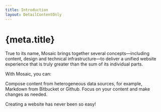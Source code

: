 ```yaml
---
title: Introduction
layout: DetailContentOnly
---
```


<H1>{meta.title}</H1>

True to its name, Mosaic brings together several concepts—including content, design and technical infrastructure—to
deliver a unified website experience that is truly greater than the sum of its individual parts.

With Mosaic, you can:

<Cards>
  <Card step="01" title="Aggregate content">
    Compose content from heterogeneous data sources, for example, Markdown from Bitbucket or Github.
  </Card>
  <Card step="02" title="Easily manage your docs website">
    Focus on your content and make changes as needed.
  </Card>
</Cards>

Creating a website has never been so easy!
